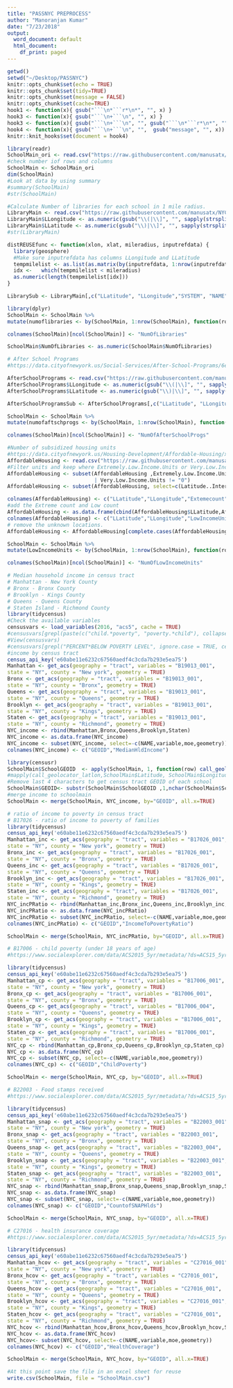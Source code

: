 ```yaml
---
title: "PASSNYC PREPROCESS"
author: "Manoranjan Kumar"
date: "7/23/2018"
output:
  word_document: default
  html_document:
    df_print: paged
---
```


```r
getwd()
setwd("~/Desktop/PASSNYC")
knitr::opts_chunk$set(echo = TRUE)
knitr::opts_chunk$set(tidy=TRUE)
knitr::opts_chunk$set(message = FALSE)
knitr::opts_chunk$set(cache=TRUE)
hook1 <- function(x){ gsub("```\n*```r*\n*", "", x) }
hook3 <- function(x){ gsub("```\n+```\n", "", x) }
hook3 <- function(x){ gsub("```\n+```\n", "", gsub("```\n*```r*\n*", "", x)) }
hook4 <- function(x){ gsub("```\n+```\n", "",  gsub("message", "", x)) }
knitr::knit_hooks$set(document = hook4)
```


```r
library(readr)
SchoolMain_ori <- read.csv("https://raw.githubusercontent.com/manusatx/NYC_SCHOOLS/master/2016%20School%20Explorer_Reduced.csv")
#check number iof rows and columns
SchoolMain <- SchoolMain_ori
dim(SchoolMain)
#Look at data by using summary
#summary(SchoolMain)
#str(SchoolMain)
```
```r
#Calculate Number of libraries for each school in 1 mile radius.
LibraryMain <- read.csv("https://raw.githubusercontent.com/manusatx/NYC_SCHOOLS/master/LIBRARY.csv")
LibraryMain$LLongitude <- as.numeric(gsub("\\(|\\]", "", sapply(strsplit(as.character(LibraryMain$the_geom),split=" ", fixed=TRUE), "[[", 2)))
LibraryMain$LLatitude <- as.numeric(gsub("\\)|\\]", "", sapply(strsplit(as.character(LibraryMain$the_geom),split=" ", fixed=TRUE), "[[", 3)))
#str(LibraryMain)

distREUSEfunc <- function(xlon, xlat, mileradius, inputrefdata) {
  library(geosphere)
  #Make sure inputrefdata has columns LLongitude and LLatitude
  tempmilelist <- as.list(as.matrix(by(inputrefdata, 1:nrow(inputrefdata), function(row) { distHaversine(c(row$LLongitude, row$LLatitude), c(xlon,xlat))  })/1600))
  idx <-   which(tempmilelist < mileradius)
  as.numeric(length(tempmilelist[idx]))
}

LibrarySub <- LibraryMain[,c("LLatitude", "LLongitude","SYSTEM", "NAME","ZIP")]

library(dplyr)
SchoolMain <- SchoolMain %>%
mutate(numoflibraries <- by(SchoolMain, 1:nrow(SchoolMain), function(row) { distREUSEfunc(row$Longitude, row$Latitude,1,LibrarySub)}))

colnames(SchoolMain)[ncol(SchoolMain)] <- "NumOfLibraries"

SchoolMain$NumOfLibraries <- as.numeric(SchoolMain$NumOfLibraries)
```

```r
# After School Programs
#https://data.cityofnewyork.us/Social-Services/After-School-Programs/6ej9-7qyi

AfterSchoolPrograms <- read.csv("https://raw.githubusercontent.com/manusatx/NYC_SCHOOLS/master/DOITT_AFTER_SCHOOL_PROGRAM_01_29JUL2009.csv")
AfterSchoolPrograms$LLongitude <- as.numeric(gsub("\\(|\\]", "", sapply(strsplit(as.character(AfterSchoolPrograms$the_geom),split=" ", fixed=TRUE), "[[", 2)))
AfterSchoolPrograms$LLatitude <- as.numeric(gsub("\\)|\\]", "", sapply(strsplit(as.character(AfterSchoolPrograms$the_geom),split=" ", fixed=TRUE), "[[", 3)))

AfterSchoolProgramsSub <- AfterSchoolPrograms[,c("LLatitude", "LLongitude","SCHOOL_ID", "SITE_NAME","SITE_ZIP")]

SchoolMain <- SchoolMain %>%
mutate(numofaftschprogs <- by(SchoolMain, 1:nrow(SchoolMain), function(row) { distREUSEfunc(row$Longitude, row$Latitude,1,AfterSchoolProgramsSub)}))

colnames(SchoolMain)[ncol(SchoolMain)] <- "NumOfAfterSchoolProgs"
```

```r
#Number of subsidized housing units
#https://data.cityofnewyork.us/Housing-Development/Affordable-Housing/x9h2-i4fk/data
AffordableHousing <- read.csv("https://raw.githubusercontent.com/manusatx/NYC_SCHOOLS/master/Affordable_Housing.csv")
#Filter units and keep where Extremely.Low.Income.Units or Very.Low.Income.Units is not 0
AffordableHousing <- subset(AffordableHousing ,Extremely.Low.Income.Units != "0" 
                            | Very.Low.Income.Units != "0")
AffordableHousing <- subset(AffordableHousing, select=c(Latitude..Internal.,Longitude..Internal.,Extremely.Low.Income.Units,Very.Low.Income.Units))

colnames(AffordableHousing) <- c("LLatitude","LLongitude","Extemecount","Lowcount")
#add the Extreme count and Low count
AffordableHousing <- as.data.frame(cbind(AffordableHousing$LLatitude,AffordableHousing$LLongitude,as.numeric(AffordableHousing$Extemecount)+as.numeric(AffordableHousing$Lowcount)))
colnames(AffordableHousing) <- c("LLatitude","LLongitude","LowIncomeUnits")
# remove the unknown locations.
AffordableHousing <- AffordableHousing[complete.cases(AffordableHousing), ]

SchoolMain <- SchoolMain %>%
mutate(LowIncomeUnits <- by(SchoolMain, 1:nrow(SchoolMain), function(row) { distREUSEfunc(row$Longitude, row$Latitude,1,AffordableHousing)}))

colnames(SchoolMain)[ncol(SchoolMain)] <- "NumOfLowIncomeUnits"

```

```r
# Median household income in census tract
# Manhattan - New York County
# Bronx - Bronx County
# Brooklyn - Kings County
# Queens - Queens County
# Staten Island - Richmond County
library(tidycensus)
#Check the available variables
censusvars <- load_variables(2016, "acs5", cache = TRUE)
#censusvars[grepl(paste(c("child.*poverty", "poverty.*child"), collapse="|"), ignore.case = TRUE, censusvars$label), ]
#View(censusvars)
#censusvars[grepl("PERCENT*BELOW POVERTY LEVEL", ignore.case = TRUE, censusvars$label), ]
#income by census tract
census_api_key('e60abe11e6232c67560aedf4c3cda7b293e5ea75')
Manhattan <- get_acs(geography = "tract", variables = "B19013_001",
state = "NY", county = "New york", geometry = TRUE)
Bronx <- get_acs(geography = "tract", variables = "B19013_001",
state = "NY", county = "Bronx", geometry = TRUE)
Queens <- get_acs(geography = "tract", variables = "B19013_001",
state = "NY", county = "Queens", geometry = TRUE)
Brooklyn <- get_acs(geography = "tract", variables = "B19013_001",
state = "NY", county = "Kings", geometry = TRUE)
Staten <- get_acs(geography = "tract", variables = "B19013_001",
state = "NY", county = "Richmond", geometry = TRUE)
NYC_income <- rbind(Manhattan,Bronx,Queens,Brooklyn,Staten)
NYC_income <- as.data.frame(NYC_income)
NYC_income <- subset(NYC_income, select=-c(NAME,variable,moe,geometry))
colnames(NYC_income) <- c("GEOID","MedianHldIncome")

library(censusr)
SchoolMain$SchoolGEOID  <- apply(SchoolMain, 1, function(row) call_geolocator_latlon(row['Latitude'], row['Longitude']))
#mapply(call_geolocator_latlon,SchoolMain$Latitude, SchoolMain$Longitude )
#Remove last 4 characters to get census tract GEOID of each school
SchoolMain$GEOID<- substr(SchoolMain$SchoolGEOID ,1,nchar(SchoolMain$SchoolGEOID)-4)
#merge income to schoolmain
SchoolMain <- merge(SchoolMain, NYC_income, by="GEOID", all.x=TRUE)

```



```r
# ratio of income to poverty in census tract
# B17026 - ratio of income to poverty of families
library(tidycensus)
census_api_key('e60abe11e6232c67560aedf4c3cda7b293e5ea75')
Manhattan_inc <- get_acs(geography = "tract", variables = "B17026_001",
state = "NY", county = "New york", geometry = TRUE)
Bronx_inc <- get_acs(geography = "tract", variables = "B17026_001",
state = "NY", county = "Bronx", geometry = TRUE)
Queens_inc <- get_acs(geography = "tract", variables = "B17026_001", 
state = "NY", county = "Queens", geometry = TRUE)
Brooklyn_inc <- get_acs(geography = "tract", variables = "B17026_001",
state = "NY", county = "Kings", geometry = TRUE)
Staten_inc <- get_acs(geography = "tract", variables = "B17026_001",
state = "NY", county = "Richmond", geometry = TRUE)
NYC_incPRatio <- rbind(Manhattan_inc,Bronx_inc,Queens_inc,Brooklyn_inc,Staten_inc)
NYC_incPRatio <- as.data.frame(NYC_incPRatio)
NYC_incPRatio <- subset(NYC_incPRatio, select=-c(NAME,variable,moe,geometry))
colnames(NYC_incPRatio) <- c("GEOID","IncomeToPovertyRatio")

SchoolMain <- merge(SchoolMain, NYC_incPRatio, by="GEOID", all.x=TRUE)
```

```r
# B17006 - child poverty (under 18 years of age)
#https://www.socialexplorer.com/data/ACS2015_5yr/metadata/?ds=ACS15_5yr&table=B17006

library(tidycensus)
census_api_key('e60abe11e6232c67560aedf4c3cda7b293e5ea75')
Manhattan_cp <- get_acs(geography = "tract", variables = "B17006_001", 
state = "NY", county = "New york", geometry = TRUE)
Bronx_cp <- get_acs(geography = "tract", variables = "B17006_001",
state = "NY", county = "Bronx", geometry = TRUE)
Queens_cp <- get_acs(geography = "tract", variables = "B17006_004",
state = "NY", county = "Queens", geometry = TRUE)
Brooklyn_cp <- get_acs(geography = "tract", variables = "B17006_001",
state = "NY", county = "Kings", geometry = TRUE)
Staten_cp <- get_acs(geography = "tract", variables = "B17006_001",
state = "NY", county = "Richmond", geometry = TRUE)
NYC_cp <- rbind(Manhattan_cp,Bronx_cp,Queens_cp,Brooklyn_cp,Staten_cp)
NYC_cp <- as.data.frame(NYC_cp)
NYC_cp <- subset(NYC_cp, select=-c(NAME,variable,moe,geometry))
colnames(NYC_cp) <- c("GEOID","ChildPoverty")

SchoolMain <- merge(SchoolMain, NYC_cp, by="GEOID", all.x=TRUE)
```

```r
# B22003 - Food stamps received  
#https://www.socialexplorer.com/data/ACS2015_5yr/metadata/?ds=ACS15_5yr&table=B22003

library(tidycensus)
census_api_key('e60abe11e6232c67560aedf4c3cda7b293e5ea75')
Manhattan_snap <- get_acs(geography = "tract", variables = "B22003_001", 
state = "NY", county = "New york", geometry = TRUE)
Bronx_snap <- get_acs(geography = "tract", variables = "B22003_001",
state = "NY", county = "Bronx", geometry = TRUE)
Queens_snap <- get_acs(geography = "tract", variables = "B22003_004",
state = "NY", county = "Queens", geometry = TRUE)
Brooklyn_snap <- get_acs(geography = "tract", variables = "B22003_001",
state = "NY", county = "Kings", geometry = TRUE)
Staten_snap <- get_acs(geography = "tract", variables = "B22003_001",
state = "NY", county = "Richmond", geometry = TRUE)
NYC_snap <- rbind(Manhattan_snap,Bronx_snap,Queens_snap,Brooklyn_snap,Staten_snap)
NYC_snap <- as.data.frame(NYC_snap)
NYC_snap <- subset(NYC_snap, select=-c(NAME,variable,moe,geometry))
colnames(NYC_snap) <- c("GEOID","CountofSNAPHlds")

SchoolMain <- merge(SchoolMain, NYC_snap, by="GEOID", all.x=TRUE)
```

```r
# C27016 - health insurance coverage
#https://www.socialexplorer.com/data/ACS2015_5yr/metadata/?ds=ACS15_5yr&table=C27016

library(tidycensus)
census_api_key('e60abe11e6232c67560aedf4c3cda7b293e5ea75')
Manhattan_hcov <- get_acs(geography = "tract", variables = "C27016_001", 
state = "NY", county = "New york", geometry = TRUE)
Bronx_hcov <- get_acs(geography = "tract", variables = "C27016_001",
state = "NY", county = "Bronx", geometry = TRUE)
Queens_hcov <- get_acs(geography = "tract", variables = "C27016_001",
state = "NY", county = "Queens", geometry = TRUE)
Brooklyn_hcov <- get_acs(geography = "tract", variables = "C27016_001",
state = "NY", county = "Kings", geometry = TRUE)
Staten_hcov <- get_acs(geography = "tract", variables = "C27016_001",
state = "NY", county = "Richmond", geometry = TRUE)
NYC_hcov <- rbind(Manhattan_hcov,Bronx_hcov,Queens_hcov,Brooklyn_hcov,Staten_hcov)
NYC_hcov <- as.data.frame(NYC_hcov)
NYC_hcov<- subset(NYC_hcov, select=-c(NAME,variable,moe,geometry))
colnames(NYC_hcov) <- c("GEOID","HealthCoverage")

SchoolMain <- merge(SchoolMain, NYC_hcov, by="GEOID", all.x=TRUE)
```

```r
#At this point save the file in an excel sheet for reuse
write.csv(SchoolMain, file = "SchoolMain.csv")
```